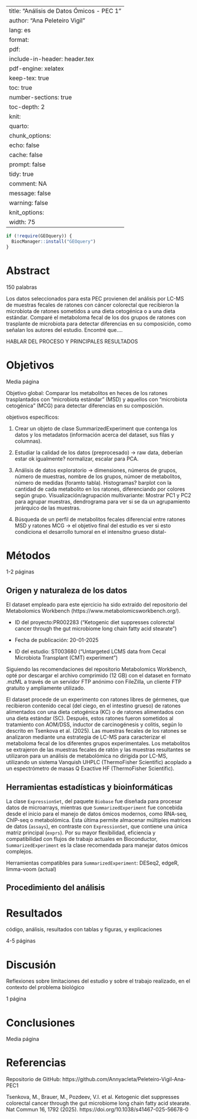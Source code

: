 
---
title: "Análisis de Datos Ómicos - PEC 1"
author: "Ana Peleteiro Vigil"
lang: es
format:
  pdf:
    include-in-header: header.tex
    pdf-engine: xelatex
    keep-tex: true
    toc: true
    number-sections: true
    toc-depth: 2
knit:
  quarto:
    chunk_options:
      echo: false
      cache: false
      prompt: false
      tidy: true
      comment: NA
      message: false
      warning: false
    knit_options:
      width: 75
---

```r

if (!require(GEOquery)) {
  BiocManager::install("GEOquery")
}
```

# Abstract

150 palabras

Los datos seleccionados para esta PEC provienen del análisis por LC-MS de muestras fecales de ratones con cáncer colorectal que recibieron la microbiota de ratones sometidos a una dieta cetogénica o a una dieta estándar. Comparé el metaboloma fecal de los dos grupos de ratones con trasplante de microbiota para detectar diferencias en su composición, como señalan los autores del estudio. Encontré que....

HABLAR DEL PROCESO Y PRINCIPALES RESULTADOS



# Objetivos


Media página

Objetivo global: Comparar los metabolitos en heces de los ratones trasplantados con "microbiota estándar" (MSD) y aquellos con "microbiota cetogénica" (MCG) para detectar diferencias en su composición.

objetivos específicos:

1. Crear un objeto de clase SummarizedExperiment que contenga los datos y los metadatos (información acerca del dataset, sus filas y columnas).

2. Estudiar la calidad de los datos (preprocesado) -> raw data, deberían estar ok igualmente? normalizar, escalar para PCA.

2. Análisis de datos exploratorio -> dimensiones, números de grupos, número de muestras, nombre de los grupos, númoer de metabolitos, número de medidas (foramto tabla). Histogramas? barplot con la cantidad de cada metabolito en los ratones, diferenciando por colores según grupo. Visualización/agrupación multivariante: Mostrar PC1 y PC2 para agrupar muestras, dendrograma para ver si se da un agrupamiento jerárquico de las muestras.


3. Búsqueda de un perfil de metabolitos fecales diferencial entre ratones MSD y ratones MCG -> el objetivo final del estudio es ver si esto condiciona el desarrollo tumoral en el intensitno grueso distal- 



# Métodos

1-2 páginas

## Origen y naturaleza de los datos

El dataset empleado para este ejercicio ha sido extraído del repositorio del Metabolomics Workbench (https://www.metabolomicsworkbench.org/).

- ID del proyecto:PR002283 ("Ketogenic diet suppresses colorectal cancer through the gut microbiome long chain fatty acid stearate")

- Fecha de publicación: 20-01-2025

- ID del estudio: ST003680 ("Untargeted LCMS data from Cecal Microbiota Transplant (CMT) experiment")

Siguiendo las recomendaciones del repositorio Metabolomics Workbench, opté por descargar el archivo comprimido (12 GB) con el dataset en formato .mzML a través de un servidor FTP anónimo con FileZilla, un cliente FTP gratuito y ampliamente utilizado.

El dataset procede de un experimento con ratones libres de gérmenes, que recibieron contenido cecal (del ciego, en el intestino grueso) de ratones alimentados con una dieta cetogénica (KC) o de ratones alimentados con una dieta estándar (SC). Después, estos ratones fueron sometidos al tratamiento con AOM/DSS, inductor de carcinogénesis y colitis, según lo descrito en Tsenkova et al. (2025). Las muestras fecales de los ratones se analizaron mediante una estrategia de LC-MS para caracterizar el metaboloma fecal de los diferentes grupos experimentales. Los metabolitos se extrajeron de las muestras fecales de ratón y las muestras resultantes se utilizaron para un análisis de metabolómica no dirigida por LC-MS, utilizando un sistema Vanquish UHPLC (ThermoFisher Scientific) acoplado a un espectrómetro de masas Q Exactive HF (ThermoFisher Scientific).


## Herramientas estadísticas y bioinformáticas


La clase `ExpressionSet`, del paquete `Biobase` fue diseñada para procesar datos de microarrays, mientras que `SummarizedExperiment` fue concebida desde el inicio para el manejo de datos ómicos modernos, como RNA-seq, ChIP-seq o metabolómica. Esta última permite almacenar múltiples matrices de datos (`assays`), en contraste con `ExpressionSet`, que contiene una única matriz principal (`exprs`). Por su mayor flexibilidad, eficiencia y compatibilidad con flujos de trabajo actuales en Bioconductor, `SummarizedExperiment` es la clase recomendada para manejar datos ómicos complejos.


Herramientas compatibles para `SummarizedExperiment`: DESeq2, edgeR, limma-voom (actual)


## Procedimiento del análisis



# Resultados


código, análisis, resultados con tablas y figuras, y explicaciones

4-5 páginas


# Discusión


Reflexiones sobre limitaciones del estudio y sobre el trabajo realizado, en el contexto del problema biológico

1 página


# Conclusiones


Media página 


# Referencias


Repositorio de GitHub: https://github.com/Annyacleta/Peleteiro-Vigil-Ana-PEC1


Tsenkova, M., Brauer, M., Pozdeev, V.I. et al. Ketogenic diet suppresses colorectal cancer through the gut microbiome long chain fatty acid stearate. Nat Commun 16, 1792 (2025). https://doi.org/10.1038/s41467-025-56678-0



